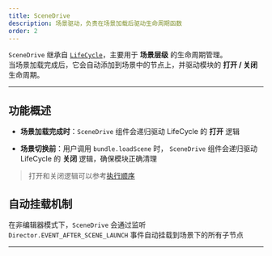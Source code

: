 ```yaml
---
title: SceneDrive
description: 场景驱动，负责在场景加载后驱动生命周期函数
order: 2
---
```


`SceneDrive` 继承自 [`LifeCycle`](./life-cycle)，主要用于 **场景层级** 的生命周期管理。  
当场景加载完成后，它会自动添加到场景中的节点上，并驱动模块的 **打开 / 关闭** 生命周期。

---

## 功能概述

-   **场景加载完成时**：`SceneDrive` 组件会递归驱动 LifeCycle 的 **打开** 逻辑

-   **场景切换前**：用户调用 `bundle.loadScene` 时，
    `SceneDrive` 组件会递归驱动 LifeCycle 的 **关闭** 逻辑，确保模块正确清理

> 打开和关闭逻辑可以参考[执行顺序](./life-cycle#生命周期函数)

## 自动挂载机制

在非编辑器模式下，`SceneDrive` 会通过监听 `Director.EVENT_AFTER_SCENE_LAUNCH`
事件自动挂载到场景下的所有子节点

---

